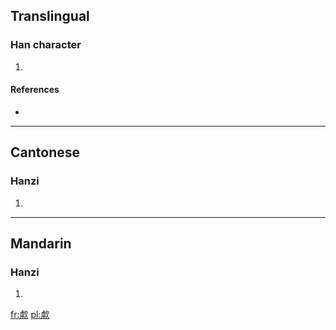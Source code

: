 ==Translingual==

===Han character===
{{Han char|rn=76|rad=欠|as=11|sn=15|four=2728<sub>2</sub>|canj=卜木弓人 (YDNO)}}

# {{defn|Han|sort=欠11}}

====References====
* {{Han ref|kx=0572.010|dkj=16186|dj=0960.010|hdz=32150.020|uh=6B51|ud=27473|bh=E5F0|bd=58864}}

----

==Cantonese==

===Hanzi===
{{yue-hanzi|jyut=|y=fu1}}

# {{defn|Cantonese|sort=欠11}}

----

==Mandarin==

===Hanzi===
{{cmn-hanzi|pin=[[hū]] ([[hu1]]), [[pēn]] ([[pen1]])|wg=hu<sup>1</sup>, p'en<sup>1</sup>}}

# {{defn|Mandarin|sort=欠11}}

[[fr:歑]]
[[pl:歑]]